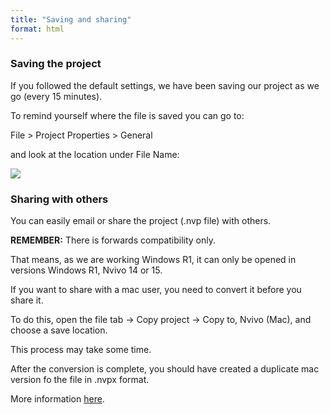 ```yaml
---
title: "Saving and sharing"
format: html
---
```


### Saving the project 

If you followed the default settings, we have been saving our project as we go (every 15 minutes). 

To remind yourself where the file is saved you can go to: 

  File > Project Properties > General 
  
  and look at the location under File Name:  
  
  ![](Images/save 1.png)

### Sharing with others 

You can easily email or share the project (.nvp file) with others. 

**REMEMBER:** There is forwards compatibility only. 

That means, as we are working Windows R1, it can only be opened in versions Windows R1, Nvivo 14 or 15. 

If you want to share with a mac user, you need to convert it before you share it. 

To do this, open the file tab -> Copy project -> Copy to, Nvivo (Mac), and choose a save location.  


This process may take some time. 

After the conversion is complete, you should have created a duplicate mac version fo the file in .nvpx format. 

More information [here](https://help-nv.qsrinternational.com/15/mac/Content/projects-teamwork/work-with-projects-windows-mac.htm). 
